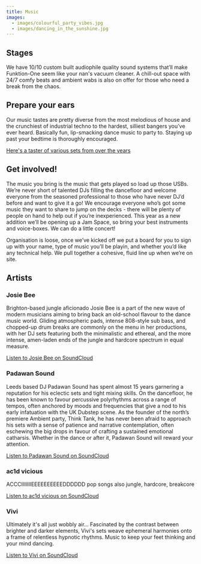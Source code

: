 ```yaml
---
title: Music
images:
  - images/colourful_party_vibes.jpg
  - images/dancing_in_the_sunshine.jpg
---
```

## S﻿tages

We have 10/10 custom built audiophile quality sound systems that’ll make Funktion-One seem like your nan's vacuum cleaner. A chill-out space with 24/7 comfy beats and ambient wabs is also on offer for those who need a break from the chaos.

## P﻿repare your ears

Our music tastes are pretty diverse from the most melodious of house and the crunchiest of industrial techno to the hardest, silliest bangers you’ve ever heard. Basically fun, lip-smacking dance music to party to. Staying up past your bedtime is thoroughly encouraged.

[Here's a taster of various sets from over the years](https://soundcloud.com/ju4nl0ve/sets/bangers-and-mashtival)

## G﻿et involved!

The music you bring is the music that gets played so load up those USBs. We’re never short of talented DJs filling the dancefloor and welcome everyone from the seasoned professional to those who have never DJ’d before and want to give it a go! We encourage everyone who’s got some music they want to share to jump on the decks - there will be plenty of people on hand to help out if you’re inexperienced. This year as a new addition we’ll be opening up a Jam Space, so bring your best instruments and voice-boxes. We can do a little concert!

Organisation is loose, once we’ve kicked off we put a board for you to sign up with your name, type of music you’ll be playin, and whether you’d like any technical help. We pull together a cohesive, fluid line up when we’re on site.

## A﻿rtists

### Josie Bee

Brighton-based jungle aficionado Josie Bee is a part of the new wave of modern musicians aiming to bring back an old-school flavour to the dance music world. Gliding atmospheric pads, intense 808-style sub bass, and chopped-up drum breaks are commonly on the menu in her productions, with her DJ sets featuring both the minimalistic and ethereal, and the more intense, amen-laden ends of the jungle and hardcore spectrum in equal measure.

[Listen to Josie Bee on SoundCloud](https://soundcloud.com/josie_bee) 

### Padawan Sound

Leeds based DJ Padawan Sound has spent almost 15 years garnering a reputation for his eclectic sets and tight mixing skills. On the dancefloor, he has been known to favour percussive polyrhythms across a range of tempos, often anchored by moods and frequencies that give a nod to his early infatuation with the UK Dubstep scene. As the founder of the north’s premiere Ambient party, Think Tank, he has never been afraid to approach his sets with a sense of patience and narrative contemplation, often eschewing the big drops in favour of crafting a sustained emotional catharsis. Whether in the dance or after it, Padawan Sound will reward your attention. 

[Listen to Padawan Sound on SoundCloud](https://soundcloud.com/paddy-hk)

### ac1d vicious

ACCCIIIIIIIEEEEEEEEEEDDDDDD pop songs also jungle, hardcore, breakcore

[Listen to ac1d vicious on SoundCloud](https://soundcloud.com/ac1dvicious303)

### Vivi

Ultimately it's all just wobbly air... Fascinated by the contrast between brighter and darker elements, Vivi's sets weave ephemeral harmonies onto a frame of relentless hypnotic rhythms. Music to keep your feet thinking and your mind dancing.

[Listen to Vivi on SoundCloud](https://soundcloud.com/rosyvivi)